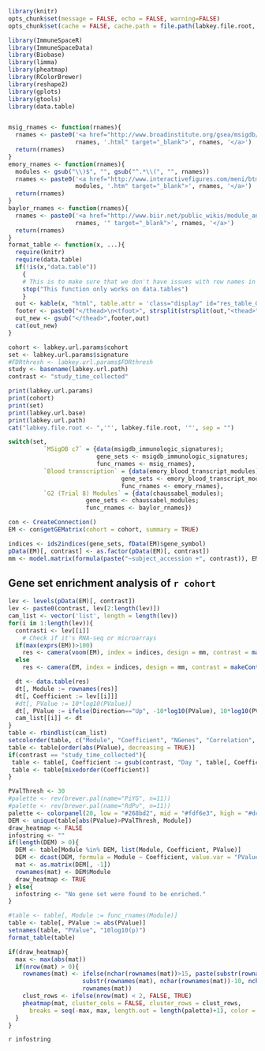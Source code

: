 ```r
library(knitr)
opts_chunk$set(message = FALSE, echo = FALSE, warning=FALSE)
opts_chunk$set(cache = FALSE, cache.path = file.path(labkey.file.root, "cache/GeneSetEnrichmentAnalysis/", labkey.user.email, ""))
```

```r
library(ImmuneSpaceR)
library(ImmuneSpaceData)
library(Biobase)
library(limma)
library(pheatmap)
library(RColorBrewer)
library(reshape2)
library(gplots)
library(gtools)
library(data.table)
```

```r
```

```r
msig_rnames <- function(rnames){
  rnames <- paste0('<a href="http://www.broadinstitute.org/gsea/msigdb/cards/',
                   rnames, '.html" target="_blank">', rnames, '</a>')
  return(rnames)
}
emory_rnames <- function(rnames){
  modules <- gsub("\\)$", "", gsub("^.*\\(", "", rnames))
  rnames <- paste0('<a href="http://www.interactivefigures.com/meni/btm416_annotation/btmdata/',
                   modules, '.htm" target="_blank">', rnames, '</a>')
  return(rnames)
}
baylor_rnames <- function(rnames){
  rnames <- paste0('<a href="http://www.biir.net/public_wikis/module_annotation/V2_Trial_8_Modules_',
                   rnames, '" target="_blank">', rnames, '</a>')
  return(rnames)
}
format_table <- function(x, ...){
  require(knitr)
  require(data.table)
  if(!is(x,"data.table"))
    {
    # This is to make sure that we don't have issues with row names in data.frames
    stop("This function only works on data.tables")
    }
  out <- kable(x, "html", table.attr = 'class="display" id="res_table_GSEA"', output = FALSE, ...)
  footer <- paste0("</thead>\n<tfoot>", strsplit(strsplit(out,"<thead>")[[1]][2],"</thead>")[[1]][1], "</tfoot>\n")
  out_new <- gsub("</thead>",footer,out)
  cat(out_new)
}
```

```r
cohort <- labkey.url.params$cohort
set <- labkey.url.params$signature
#FDRthresh <- labkey.url.params$FDRthresh
study <- basename(labkey.url.path)
contrast <- "study_time_collected"
```

```r
print(labkey.url.params)
print(cohort)
print(set)
print(labkey.url.base)
print(labkey.url.path)
cat("labkey.file.root <- ",'"', labkey.file.root, '"', sep = "")
```

```r
switch(set,
          `MSigDB c7` = {data(msigdb_immunologic_signatures);
                         gene_sets <- msigdb_immunologic_signatures;
                         func_rnames <- msig_rnames},
          `Blood transcription` = {data(emory_blood_transcript_modules);
                                gene_sets <- emory_blood_transcript_modules;
                                func_rnames <- emory_rnames},
          `G2 (Trial 8) Modules` = {data(chaussabel_modules);
                      gene_sets <- chaussabel_modules;
                      func_rnames <- baylor_rnames})
```


```r
con <- CreateConnection()
EM <- con$getGEMatrix(cohort = cohort, summary = TRUE)
```

```r
indices <- ids2indices(gene_sets, fData(EM)$gene_symbol)
pData(EM)[, contrast] <- as.factor(pData(EM)[, contrast])
mm <- model.matrix(formula(paste("~subject_accession +", contrast)), EM)
```

## Gene set enrichment analysis of `r cohort`

```r
lev <- levels(pData(EM)[, contrast])
lev <- paste0(contrast, lev[2:length(lev)])
cam_list <- vector('list', length = length(lev))
for(i in 1:length(lev)){
  contrasti <- lev[[i]]
    # Check if it's RNA-seq or microarrays
  if(max(exprs(EM))>100)
    res <- camera(voom(EM), index = indices, design = mm, contrast = makeContrasts(contrasti, levels=mm))
  else
    res <- camera(EM, index = indices, design = mm, contrast = makeContrasts(contrasti, levels=mm))

  dt <- data.table(res) 
  dt[, Module := rownames(res)]
  dt[, Coefficient := lev[[i]]]
  #dt[, PValue := 10*log10(PValue)]
  dt[, PValue := ifelse(Direction=="Up", -10*log10(PValue), 10*log10(PValue))]
  cam_list[[i]] <- dt
}
table <- rbindlist(cam_list)
setcolorder(table, c("Module", "Coefficient", "NGenes", "Correlation", "Direction", "PValue", "FDR"))
table <- table[order(abs(PValue), decreasing = TRUE)]
if(contrast == "study_time_collected"){
 table <- table[, Coefficient := gsub(contrast, "Day ", table[, Coefficient])]
 table <- table[mixedorder(Coefficient)]
}
```

```r
PValThresh <- 30
#palette <- rev(brewer.pal(name="PiYG", n=11))
#palette <- rev(brewer.pal(name="RdPu", n=11))
palette <- colorpanel(20, low = "#268bd2", mid = "#fdf6e3", high = "#dc322f")
DEM <- unique(table[abs(PValue)>PValThresh, Module])
draw_heatmap <- FALSE
infostring <- ""
if(length(DEM) > 0){
  DEM <- table[Module %in% DEM, list(Module, Coefficient, PValue)]
  DEM <- dcast(DEM, formula = Module ~ Coefficient, value.var = "PValue")[, c("Module", mixedsort(unique(table$Coefficient)))]
  mat <- as.matrix(DEM[, -1])
  rownames(mat) <- DEM$Module
  draw_heatmap <- TRUE
} else{
  infostring <- "No gene set were found to be enriched."
}
```


```r
#table <- table[, Module := func_rnames(Module)]
table <- table[, PValue := abs(PValue)]
setnames(table, "PValue", "10log10(p)")
format_table(table)
```

```r
if(draw_heatmap){
  max <- max(abs(mat))
  if(nrow(mat) > 0){
    rownames(mat) <- ifelse(nchar(rownames(mat))>15, paste(substr(rownames(mat), 1, 8),
                     substr(rownames(mat), nchar(rownames(mat))-10, nchar(rownames(mat))), sep =" ... "),
                     rownames(mat))
    clust_rows <- ifelse(nrow(mat) < 2, FALSE, TRUE)
    pheatmap(mat, cluster_cols = FALSE, cluster_rows = clust_rows,
      breaks = seq(-max, max, length.out = length(palette)+1), color = palette)
  }
}
```


`r infostring`
